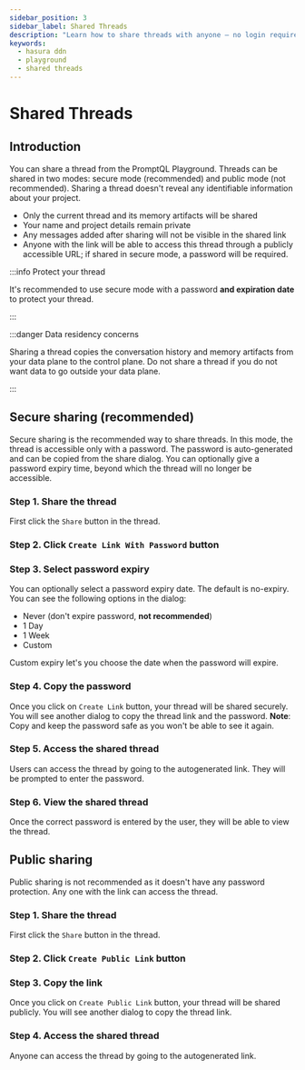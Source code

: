 ```yaml
---
sidebar_position: 3
sidebar_label: Shared Threads
description: "Learn how to share threads with anyone — no login required!"
keywords:
  - hasura ddn
  - playground
  - shared threads
---
```



# Shared Threads

## Introduction

You can share a thread from the PromptQL Playground. Threads can be shared in two modes: secure mode (recommended) and
public mode (not recommended). Sharing a thread doesn't reveal any identifiable information about your project.

- Only the current thread and its memory artifacts will be shared
- Your name and project details remain private
- Any messages added after sharing will not be visible in the shared link
- Anyone with the link will be able to access this thread through a publicly accessible URL; if shared in secure mode, a
  password will be required.

:::info Protect your thread

It's recommended to use secure mode with a password **and expiration date** to protect your thread.

:::

:::danger Data residency concerns

Sharing a thread copies the conversation history and memory artifacts from your data plane to the control plane.
Do not share a thread if you do not want data to go outside your data plane.

:::

## Secure sharing (recommended)

Secure sharing is the recommended way to share threads. In this mode, the thread is accessible only with a password. The
password is auto-generated and can be copied from the share dialog. You can optionally give a password expiry time,
beyond which the thread will no longer be accessible.

### Step 1. Share the thread

First click the `Share` button in the thread.

<Thumbnail src="/img/get-started/share-thread-secure-1.png" alt="Shared Threads" />

### Step 2. Click `Create Link With Password` button

<Thumbnail src="/img/get-started/share-thread-secure-2.png" alt="Shared Threads" />

### Step 3. Select password expiry

You can optionally select a password expiry date. The default is no-expiry. You can see the following options in the
dialog:

- Never (don't expire password, **not recommended**)
- 1 Day
- 1 Week
- Custom

<Thumbnail src="/img/get-started/share-thread-secure-3.png" alt="Shared Threads" />

Custom expiry let's you choose the date when the password will expire.

<Thumbnail src="/img/get-started/share-thread-secure-4.png" alt="Shared Threads" />

### Step 4. Copy the password

Once you click on `Create Link` button, your thread will be shared securely. You will see another dialog to copy the
thread link and the password. **Note**: Copy and keep the password safe as you won't be able to see it again.

<Thumbnail src="/img/get-started/share-thread-secure-5.png" alt="Shared Threads" />

### Step 5. Access the shared thread

Users can access the thread by going to the autogenerated link. They will be prompted to enter the password.

<Thumbnail src="/img/get-started/share-thread-secure-6.png" alt="Shared Threads" />

### Step 6. View the shared thread

Once the correct password is entered by the user, they will be able to view the thread.

<Thumbnail src="/img/get-started/share-thread-view.png" alt="Shared Threads" />

## Public sharing

Public sharing is not recommended as it doesn't have any password protection. Any one with the link can access the
thread.

### Step 1. Share the thread

First click the `Share` button in the thread.

<Thumbnail src="/img/get-started/share-thread-secure-1.png" alt="Shared Threads" />

### Step 2. Click `Create Public Link` button

<Thumbnail src="/img/get-started/share-thread-public-1.png" alt="Shared Threads" />

### Step 3. Copy the link

Once you click on `Create Public Link` button, your thread will be shared publicly. You will see another dialog to copy
the thread link.

<Thumbnail src="/img/get-started/share-thread-public-2.png" alt="Shared Threads" />

### Step 4. Access the shared thread

Anyone can access the thread by going to the autogenerated link.

<Thumbnail src="/img/get-started/share-thread-view.png" alt="Shared Threads" />
